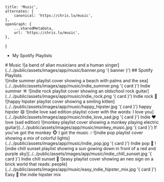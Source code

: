 
    title: 'Music',
    alternates: {
        canonical: 'https://chris.lu/music',
    },
    openGraph: {
        ...sharedMetaData,
        url: 'https://chris.lu/music',
    },
}

<aside>
    <div className="asideCore">
        <ul className="linksList">
            <li>
                <FontAwesomeIcon icon={faSpotify} color='white' size="2x" className="social" /> <BaseLink href="https://open.spotify.com/user/chriswwweb/playlists">My Spotify Playlists</BaseLink>
            </li>
        </ul>
        <AsideContent />
    </div>
</aside>
<section id="music" className="middle">
    # Music
    ![a band of alian musicians and a human singer](../../public/assets/images/app/music/banner.png '{ banner }')
    ## Spotify Playlists
    <div className="grid">
        <Link href="https://open.spotify.com/playlist/0ju1z7ELlpnSeabW2kEuQT" className={styles.preview}>
            ![indie summer playlist cover showing a beach with palms and the sea](../../public/assets/images/app/music/indie_summer.png '{ card }')
            <span className={styles.title}>Indie summer ☀️</span>
        </Link>
        <Link href="https://open.spotify.com/playlist/341fyZWfso1OzWrQjfnHyV" className={styles.preview}>
            ![indie rock playlist cover showing an oldschool rock guitar](../../public/assets/images/app/music/indie_rock.png '{ card }')
            <span className={styles.title}>Indie rock 🎸</span>
        </Link>
        <Link href="https://open.spotify.com/playlist/67UDicGisTxY0heokY0Xuz" className={styles.preview}>
            ![happy hipster playlist cover showing a smiling kitten](../../public/assets/images/app/music/happy_hipster.jpg '{ card }')
            <span className={styles.title}>happy hipster 😄</span>
        </Link>
        <Link href="https://open.spotify.com/playlist/0s3e11aWxOCbXBfCoI066J" className={styles.preview}>
            ![indie love sad edition playlist cover with the words: I love you](../../public/assets/images/app/music/indie_love_sad.jpg '{ card }')
            <span className={styles.title}>Indie ❤️ love (sad edition)</span>
        </Link>
        <Link href="https://open.spotify.com/playlist/6QMS1aXyGbebKuyGaixz34" className={styles.preview}>
            ![monkey playlist cover showing a monkey playing electric guitar](../../public/assets/images/app/music/monkey_music.jpg '{ card }')
            <span className={styles.title}>If you&apos;ve got the monkey 🐵 I got the music 🎶</span>
        </Link>
        <Link href="https://open.spotify.com/playlist/1TRFxCiaBoqrhJsIoSREfx" className={styles.preview}>
            ![indie pop playlist cover showing a mix of colorful lights](../../public/assets/images/app/music/indie_pop.jpg '{ card }')
            <span className={styles.title}>Indie pop 🎉</span>
        </Link>
        <Link href="https://open.spotify.com/playlist/68FWf8WueCZwFWmZstyjkX" className={styles.preview}>
            ![indie chill sunset playlist showing a sun gowing down in front of a red and purple sky](../../public/assets/images/app/music/indie_chill_sunset.jpg '{ card }')
            <span className={styles.title}>Indie chill sunset 🌇</span>
        </Link>
        <Link href="https://open.spotify.com/playlist/6h3ikUhQu8CxFsuTTJC8TR" className={styles.preview}>
            ![easy playlist cover showing an neo sign on a brick world that reads: people](../../public/assets/images/app/music/easy_indie_hipster_mix.jpg '{ card }')
            <span className={styles.title}>Easy 🎵 the indie hipster mix</span>
        </Link>
    </div>
</section>
